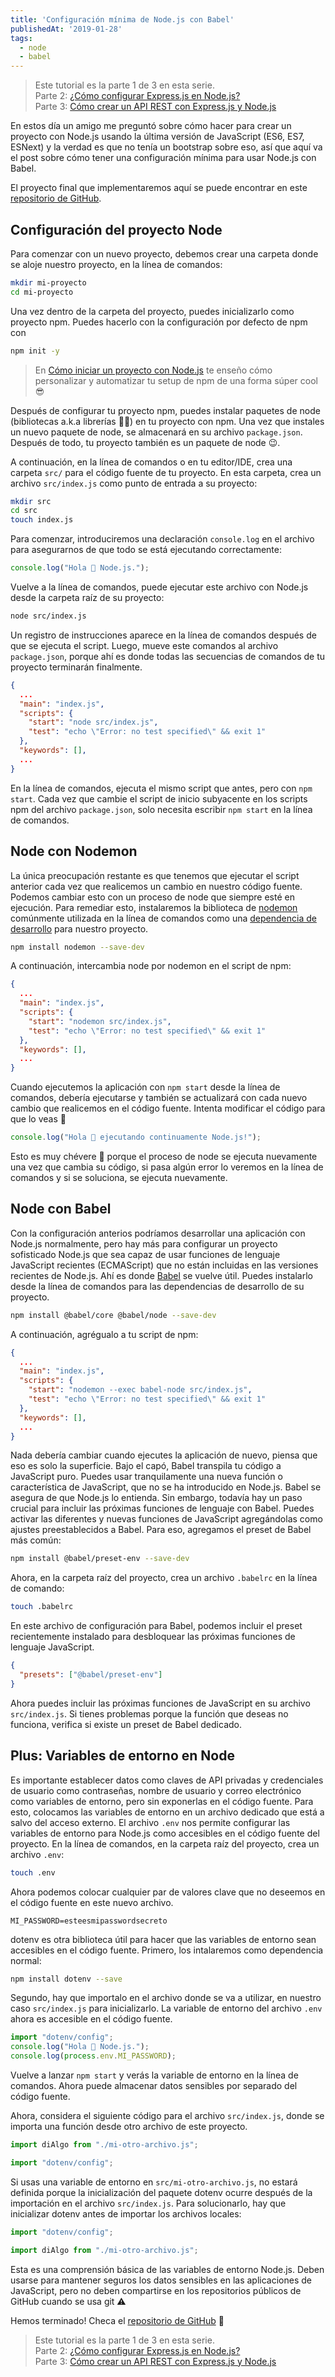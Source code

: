 ```yaml
---
title: 'Configuración mínima de Node.js con Babel'
publishedAt: '2019-01-28'
tags:
  - node
  - babel
---
```


> Este tutorial es la parte 1 de 3 en esta serie.<br>
> Parte 2: [¿Cómo configurar Express.js en Node.js?](/configurar-express-en-node)<br>
> Parte 3: [Cómo crear un API REST con Express.js y Node.js](/como-crear-api-rest-express-node)

En estos día un amigo me preguntó sobre cómo hacer para crear un proyecto con Node.js usando la última versión de JavaScript (ES6, ES7, ESNext) y la verdad es que no tenía un bootstrap sobre eso, así que aquí va el post sobre cómo tener una configuración mínima para usar Node.js con Babel.

El proyecto final que implementaremos aquí se puede encontrar en este [repositorio de GitHub](https://github.com/lavaldi/node-babel).

## Configuración del proyecto Node

Para comenzar con un nuevo proyecto, debemos crear una carpeta donde se aloje nuestro proyecto, en la línea de comandos:

```bash
mkdir mi-proyecto
cd mi-proyecto
```

Una vez dentro de la carpeta del proyecto, puedes inicializarlo como proyecto npm. Puedes hacerlo con la configuración por defecto de npm con

```bash
npm init -y
```

> En [Cómo iniciar un proyecto con Node.js](/como-iniciar-un-proyecto-con-node) te enseño cómo personalizar y automatizar tu setup de npm de una forma súper cool 😎

Después de configurar tu proyecto npm, puedes instalar paquetes de node (bibliotecas a.k.a librerías 🙈🙊) en tu proyecto con npm. Una vez que instales un nuevo paquete de node, se almacenará en su archivo `package.json`. Después de todo, tu proyecto también es un paquete de node 😉.

A continuación, en la línea de comandos o en tu editor/IDE, crea una carpeta `src/` para el código fuente de tu proyecto. En esta carpeta, crea un archivo `src/index.js` como punto de entrada a su proyecto:

```bash
mkdir src
cd src
touch index.js
```

Para comenzar, introduciremos una declaración `console.log` en el archivo para asegurarnos de que todo se está ejecutando correctamente:

```javascript
console.log("Hola 👋 Node.js.");
```

Vuelve a la línea de comandos, puede ejecutar este archivo con Node.js desde la carpeta raíz de su proyecto:

```bash
node src/index.js
```

Un registro de instrucciones aparece en la línea de comandos después de que se ejecuta el script. Luego, mueve este comandos al archivo `package.json`, porque ahí es donde todas las secuencias de comandos de tu proyecto terminarán finalmente.

```json
{
  ...
  "main": "index.js",
  "scripts": {
    "start": "node src/index.js",
    "test": "echo \"Error: no test specified\" && exit 1"
  },
  "keywords": [],
  ...
}
```

En la línea de comandos, ejecuta el mismo script que antes, pero con `npm start`. Cada vez que cambie el script de inicio subyacente en los scripts npm del archivo `package.json`, solo necesita escribir `npm start` en la línea de comandos.

## Node con Nodemon

La única preocupación restante es que tenemos que ejecutar el script anterior cada vez que realicemos un cambio en nuestro código fuente. Podemos cambiar esto con un proceso de node que siempre esté en ejecución. Para remediar esto, instalaremos la biblioteca de [nodemon](https://github.com/remy/nodemon) comúnmente utilizada en la línea de comandos como una [dependencia de desarrollo](https://docs.npmjs.com/files/package.json#dependencies) para nuestro proyecto.

```bash
npm install nodemon --save-dev
```

A continuación, intercambia node por nodemon en el script de npm:

```json
{
  ...
  "main": "index.js",
  "scripts": {
    "start": "nodemon src/index.js",
    "test": "echo \"Error: no test specified\" && exit 1"
  },
  "keywords": [],
  ...
}
```

Cuando ejecutemos la aplicación con `npm start` desde la línea de comandos, debería ejecutarse y también se actualizará con cada nuevo cambio que realicemos en el código fuente. Intenta modificar el código para que lo veas 💪

```javascript
console.log("Hola 👋 ejecutando continuamente Node.js!");
```

Esto es muy chévere 🤙 porque el proceso de node se ejecuta nuevamente una vez que cambia su código, si pasa algún error lo veremos en la línea de comandos y si se soluciona, se ejecuta nuevamente.

## Node con Babel

Con la configuración anterios podríamos desarrollar una aplicación con Node.js normalmente, pero hay más para configurar un proyecto sofisticado Node.js que sea capaz de usar funciones de lenguaje JavaScript recientes (ECMAScript) que no están incluidas en las versiones recientes de Node.js. Ahí es donde [Babel](https://babeljs.io/) se vuelve útil. Puedes instalarlo desde la línea de comandos para las dependencias de desarrollo de su proyecto.

```bash
npm install @babel/core @babel/node --save-dev
```

A continuación, agrégualo a tu script de npm:

```json
{
  ...
  "main": "index.js",
  "scripts": {
    "start": "nodemon --exec babel-node src/index.js",
    "test": "echo \"Error: no test specified\" && exit 1"
  },
  "keywords": [],
  ...
}
```

Nada debería cambiar cuando ejecutes la aplicación de nuevo, piensa que eso es solo la superficie. Bajo el capó, Babel transpila tu código a JavaScript puro. Puedes usar tranquilamente una nueva función o característica de JavaScript, que no se ha introducido en Node.js. Babel se asegura de que Node.js lo entienda. Sin embargo, todavía hay un paso crucial para incluir las próximas funciones de lenguaje con Babel. Puedes activar las diferentes y nuevas funciones de JavaScript agregándolas como ajustes preestablecidos a Babel. Para eso, agregamos el preset de Babel más común:

```bash
npm install @babel/preset-env --save-dev
```

Ahora, en la carpeta raíz del proyecto, crea un archivo `.babelrc` en la línea de comando:

```bash
touch .babelrc
```

En este archivo de configuración para Babel, podemos incluir el preset recientemente instalado para desbloquear las próximas funciones de lenguaje JavaScript.

```json
{
  "presets": ["@babel/preset-env"]
}
```

Ahora puedes incluir las próximas funciones de JavaScript en su archivo `src/index.js`. Si tienes problemas porque la función que deseas no funciona, verifica si existe un preset de Babel dedicado.

## Plus: Variables de entorno en Node

Es importante establecer datos como claves de API privadas y credenciales de usuario como contraseñas, nombre de usuario y correo electrónico como variables de entorno, pero sin exponerlas en el código fuente. Para esto, colocamos las variables de entorno en un archivo dedicado que está a salvo del acceso externo. El archivo `.env` nos permite configurar las variables de entorno para Node.js como accesibles en el código fuente del proyecto. En la línea de comandos, en la carpeta raíz del proyecto, crea un archivo `.env`:

```bash
touch .env
```

Ahora podemos colocar cualquier par de valores clave que no deseemos en el código fuente en este nuevo archivo.

```
MI_PASSWORD=esteesmipasswordsecreto
```

dotenv es otra biblioteca útil para hacer que las variables de entorno sean accesibles en el código fuente. Primero, los intalaremos como dependencia normal:

```bash
npm install dotenv --save
```

Segundo, hay que importalo en el archivo donde se va a utilizar, en nuestro caso `src/index.js` para inicializarlo. La variable de entorno del archivo `.env` ahora es accesible en el código fuente.

```javascript
import "dotenv/config";
console.log("Hola 👋 Node.js.");
console.log(process.env.MI_PASSWORD);
```

Vuelve a lanzar `npm start` y verás la variable de entorno en la línea de comandos. Ahora puede almacenar datos sensibles por separado del código fuente.

Ahora, considera el siguiente código para el archivo `src/index.js`, donde se importa una función desde otro archivo de este proyecto.

```javascript
import diAlgo from "./mi-otro-archivo.js";

import "dotenv/config";
```

Si usas una variable de entorno en `src/mi-otro-archivo.js`, no estará definida porque la inicialización del paquete dotenv ocurre después de la importación en el archivo `src/index.js`. Para solucionarlo, hay que inicializar dotenv antes de importar los archivos locales:

```javascript
import "dotenv/config";

import diAlgo from "./mi-otro-archivo.js";
```

Esta es una comprensión básica de las variables de entorno Node.js. Deben usarse para mantener seguros los datos sensibles en las aplicaciones de JavaScript, pero no deben compartirse en los repositorios públicos de GitHub cuando se usa git ⚠️

Hemos terminado! Checa el [repositorio de GitHub](https://github.com/lavaldi/node-babel) 👀

> Este tutorial es la parte 1 de 3 en esta serie.<br>
> Parte 2: [¿Cómo configurar Express.js en Node.js?](/configurar-express-en-node)<br>
> Parte 3: [Cómo crear un API REST con Express.js y Node.js](/como-crear-api-rest-express-node)
